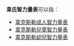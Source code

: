 '''韋氏智力量表'''可以指：
* [[韋克斯勒成人智力量表|韋克斯勒成人智力量表]]
* [[韋克斯勒兒童智力量表|韋克斯勒兒童智力量表]]
* [[韋克斯勒幼兒智力量表|韋克斯勒幼兒智力量表]]
{{disambig|Cat=六字消歧义}}